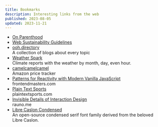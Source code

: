 ```yaml
---
title: Bookmarks
description: Interesting links from the web
published: 2023-08-05
updated: 2023-11-21
---
```


- [On Parenthood](https://blog.codinghorror.com/on-parenthood/)
- [Web Sustainability Guidelines](https://w3c.github.io/sustyweb/)
- [ooh.directory](https://ooh.directory/) <br/><span>A collection of blogs about every topic</span>
- [Weather Spark](https://weatherspark.com/) <br/><span>Climate reports with the weather by month, day, even hour.</span>
- [camelcamelcamel](https://camelcamelcamel.com/) <br/><span>Amazon price tracker</span>
- [Patterns for Reactivity with Modern Vanilla JavaScript](https://frontendmasters.com/blog/vanilla-javascript-reactivity/) <br/><span>frontendmasters.com</span>
- [Plain Text Sports](https://plaintextsports.com/) <br/><span>plaintextsports.com</span>
- [Invisible Details of Interaction Design](https://rauno.me/craft/interaction-design) <br/><span>rauno.me</span>
- [Libre Caslon Condensed](https://github.com/ertekinno/libre-caslon-condensed) <br/><span>An open-source condensed serif font family derived from the beloved Libre Caslon.</span>
